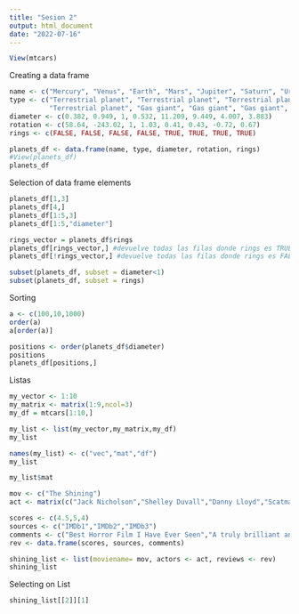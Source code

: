 ```yaml
---
title: "Sesion 2"
output: html_document
date: "2022-07-16"
---
```


```r
View(mtcars)
```
Creating a data frame
```r
name <- c("Mercury", "Venus", "Earth", "Mars", "Jupiter", "Saturn", "Uranus", "Neptune")
type <- c("Terrestrial planet", "Terrestrial planet", "Terrestrial planet", 
          "Terrestrial planet", "Gas giant", "Gas giant", "Gas giant", "Gas giant")
diameter <- c(0.382, 0.949, 1, 0.532, 11.209, 9.449, 4.007, 3.883)
rotation <- c(58.64, -243.02, 1, 1.03, 0.41, 0.43, -0.72, 0.67)
rings <- c(FALSE, FALSE, FALSE, FALSE, TRUE, TRUE, TRUE, TRUE)

planets_df <- data.frame(name, type, diameter, rotation, rings)
#View(planets_df)
planets_df
```
Selection of data frame elements
```r
planets_df[1,3]
planets_df[4,]
planets_df[1:5,3]
planets_df[1:5,"diameter"]

rings_vector = planets_df$rings
planets_df[rings_vector,] #devuelve todas las filas donde rings es TRUE
planets_df[!rings_vector,] #devuelve todas las filas donde rings es FALSE

subset(planets_df, subset = diameter<1)
subset(planets_df, subset = rings)

```
Sorting
```r
a <- c(100,10,1000)
order(a)
a[order(a)]

positions <- order(planets_df$diameter)
positions
planets_df[positions,]
```
Listas
```r
my_vector <- 1:10
my_matrix <- matrix(1:9,ncol=3)
my_df = mtcars[1:10,]

my_list <- list(my_vector,my_matrix,my_df)
my_list

names(my_list) <- c("vec","mat","df")
my_list

my_list$mat
```

```r
mov <- c("The Shining")
act <- matrix(c("Jack Nicholson","Shelley Duvall","Danny Lloyd","Scatman Crothers","Barry Nelson"))

scores <- c(4.5,5,4)
sources <- c("IMDb1","IMDb2","IMDb3")
comments <- c("Best Horror Film I Have Ever Seen","A truly brilliant and scary film from Stanley Kubrick","A masterpiece of psychological horror")
rev <- data.frame(scores, sources, comments)

shining_list <- list(moviename= mov, actors <- act, reviews <- rev)
shining_list
```
Selecting on List
```r
shining_list[[2]][1]
```
